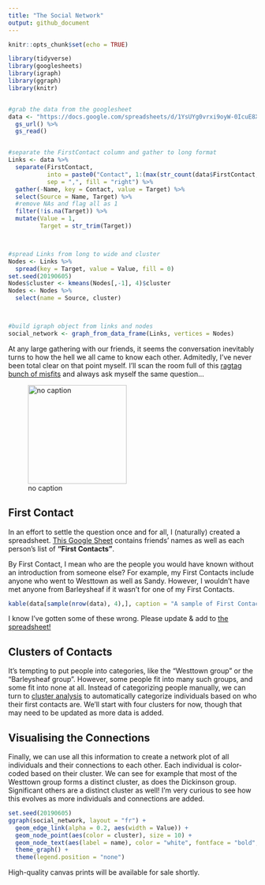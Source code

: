 ```yaml
---
title: "The Social Network"
output: github_document
---
```


```r
knitr::opts_chunk$set(echo = TRUE)

library(tidyverse)
library(googlesheets)
library(igraph)
library(ggraph)
library(knitr)


#grab the data from the googlesheet
data <- "https://docs.google.com/spreadsheets/d/1YsUYg0vrxi9oyW-0IcuE8XfAKGZb6MR7VlpmdChGI0A" %>% 
  gs_url() %>% 
  gs_read()


#separate the FirstContact column and gather to long format
Links <- data %>% 
  separate(FirstContact, 
           into = paste0("Contact", 1:(max(str_count(data$FirstContact, ",")) + 1)),
           sep = ",", fill = "right") %>% 
  gather(-Name, key = Contact, value = Target) %>% 
  select(Source = Name, Target) %>% 
  #remove NAs and flag all as 1
  filter(!is.na(Target)) %>% 
  mutate(Value = 1,
         Target = str_trim(Target))



#spread Links from long to wide and cluster
Nodes <- Links %>% 
  spread(key = Target, value = Value, fill = 0)
set.seed(20190605)
Nodes$cluster <- kmeans(Nodes[,-1], 4)$cluster
Nodes <- Nodes %>% 
  select(name = Source, cluster)



#build igraph object from links and nodes
social_network <- graph_from_data_frame(Links, vertices = Nodes)
```


At any large gathering with our friends, it seems the conversation inevitably turns to how the hell we all came to know each other.  Admitedly, I've never been total clear on that point myself.  I'll scan the room full of this [ragtag bunch of misfits](https://tvtropes.org/pmwiki/pmwiki.php/Main/RagtagBunchOfMisfits) and always ask myself the same question...

![no caption](https://memegenerator.net/img/instances/36549336/who-are-these-people.jpg){width=200px}


## First Contact

In an effort to settle the question once and for all, I (naturally) created a spreadsheet.  [This Google Sheet](https://docs.google.com/spreadsheets/d/1YsUYg0vrxi9oyW-0IcuE8XfAKGZb6MR7VlpmdChGI0A) contains friends' names as well as each person's list of **"First Contacts"**.  

By First Contact, I mean who are the people you would have known without an introduction from someone else?  For example, my First Contacts include anyone who went to Westtown as well as Sandy.  However, I wouldn't have met anyone from Barleysheaf if it wasn't for one of my First Contacts.

```r
kable(data[sample(nrow(data), 4),], caption = "A sample of First Contacts")
```

I know I've gotten some of these wrong.  Please update & add to [the spreadsheet!](https://docs.google.com/spreadsheets/d/1YsUYg0vrxi9oyW-0IcuE8XfAKGZb6MR7VlpmdChGI0A)



## Clusters of Contacts

It's tempting to put people into categories, like the "Westtown group" or the "Barleysheaf group".  However, some people fit into many such groups, and some fit into none at all.  Instead of categorizing people manually, we can turn to [cluster analysis](https://en.wikipedia.org/wiki/Cluster_analysis) to automatically categorize individuals based on who their first contacts are.  We'll start with four clusters for now, though that may need to be updated as more data is added.



## Visualising the Connections

Finally, we can use all this information to create a network plot of all individuals and their connections to each other.  Each individual is color-coded based on their cluster.  We can see for example that most of the Westtown group forms a distinct cluster, as does the Dickinson group.  Significant others are a distinct cluster as well!  I'm very curious to see how this evolves as more individuals and connections are added.

```r
set.seed(20190605)
ggraph(social_network, layout = "fr") + 
  geom_edge_link(alpha = 0.2, aes(width = Value)) + 
  geom_node_point(aes(color = cluster), size = 10) + 
  geom_node_text(aes(label = name), color = "white", fontface = "bold", size = 2) + 
  theme_graph() + 
  theme(legend.position = "none")
```


High-quality canvas prints will be available for sale shortly.
